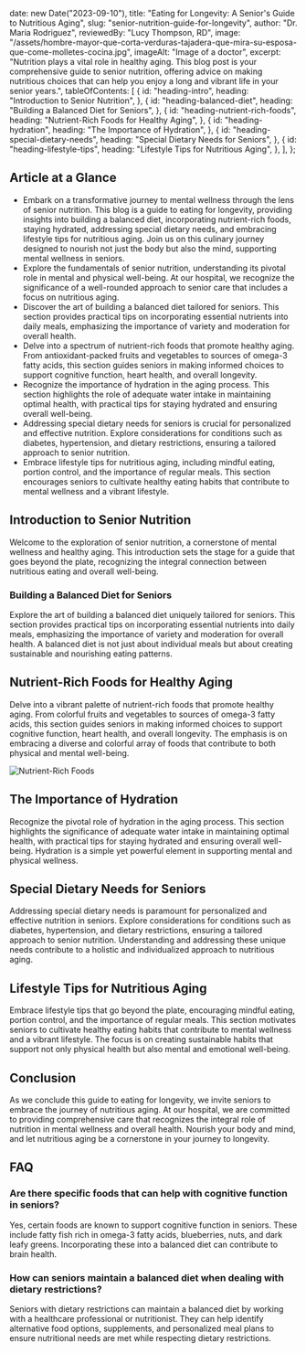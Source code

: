   date: new Date("2023-09-10"),
  title: "Eating for Longevity: A Senior's Guide to Nutritious Aging",
  slug: "senior-nutrition-guide-for-longevity",
  author: "Dr. Maria Rodriguez",
  reviewedBy: "Lucy Thompson, RD",
  image: "/assets/hombre-mayor-que-corta-verduras-tajadera-que-mira-su-esposa-que-come-molletes-cocina.jpg",
  imageAlt: "Image of a doctor",
  excerpt:
    "Nutrition plays a vital role in healthy aging. This blog post is your comprehensive guide to senior nutrition, offering advice on making nutritious choices that can help you enjoy a long and vibrant life in your senior years.",
  tableOfContents: [
    {
      id: "heading-intro",
      heading: "Introduction to Senior Nutrition",
    },
    {
      id: "heading-balanced-diet",
      heading: "Building a Balanced Diet for Seniors",
    },
    {
      id: "heading-nutrient-rich-foods",
      heading: "Nutrient-Rich Foods for Healthy Aging",
    },
    {
      id: "heading-hydration",
      heading: "The Importance of Hydration",
    },
    {
      id: "heading-special-dietary-needs",
      heading: "Special Dietary Needs for Seniors",
    },
    {
      id: "heading-lifestyle-tips",
      heading: "Lifestyle Tips for Nutritious Aging",
    },
  ],
};

## Article at a Glance

- Embark on a transformative journey to mental wellness through the lens of senior nutrition. This blog is a guide to eating for longevity, providing insights into building a balanced diet, incorporating nutrient-rich foods, staying hydrated, addressing special dietary needs, and embracing lifestyle tips for nutritious aging. Join us on this culinary journey designed to nourish not just the body but also the mind, supporting mental wellness in seniors.
- Explore the fundamentals of senior nutrition, understanding its pivotal role in mental and physical well-being. At our hospital, we recognize the significance of a well-rounded approach to senior care that includes a focus on nutritious aging.
- Discover the art of building a balanced diet tailored for seniors. This section provides practical tips on incorporating essential nutrients into daily meals, emphasizing the importance of variety and moderation for overall health.
- Delve into a spectrum of nutrient-rich foods that promote healthy aging. From antioxidant-packed fruits and vegetables to sources of omega-3 fatty acids, this section guides seniors in making informed choices to support cognitive function, heart health, and overall longevity.
- Recognize the importance of hydration in the aging process. This section highlights the role of adequate water intake in maintaining optimal health, with practical tips for staying hydrated and ensuring overall well-being.
- Addressing special dietary needs for seniors is crucial for personalized and effective nutrition. Explore considerations for conditions such as diabetes, hypertension, and dietary restrictions, ensuring a tailored approach to senior nutrition.
- Embrace lifestyle tips for nutritious aging, including mindful eating, portion control, and the importance of regular meals. This section encourages seniors to cultivate healthy eating habits that contribute to mental wellness and a vibrant lifestyle.

## Introduction to Senior Nutrition

Welcome to the exploration of senior nutrition, a cornerstone of mental wellness and healthy aging. This introduction sets the stage for a guide that goes beyond the plate, recognizing the integral connection between nutritious eating and overall well-being.

### Building a Balanced Diet for Seniors

Explore the art of building a balanced diet uniquely tailored for seniors. This section provides practical tips on incorporating essential nutrients into daily meals, emphasizing the importance of variety and moderation for overall health. A balanced diet is not just about individual meals but about creating sustainable and nourishing eating patterns.

## Nutrient-Rich Foods for Healthy Aging

Delve into a vibrant palette of nutrient-rich foods that promote healthy aging. From colorful fruits and vegetables to sources of omega-3 fatty acids, this section guides seniors in making informed choices to support cognitive function, heart health, and overall longevity. The emphasis is on embracing a diverse and colorful array of foods that contribute to both physical and mental well-being.

![Nutrient-Rich Foods](/assets/hombre-mayor-que-corta-verduras-tajadera-que-mira-su-esposa-que-come-molletes-cocina.jpg)

## The Importance of Hydration

Recognize the pivotal role of hydration in the aging process. This section highlights the significance of adequate water intake in maintaining optimal health, with practical tips for staying hydrated and ensuring overall well-being. Hydration is a simple yet powerful element in supporting mental and physical wellness.

## Special Dietary Needs for Seniors

Addressing special dietary needs is paramount for personalized and effective nutrition in seniors. Explore considerations for conditions such as diabetes, hypertension, and dietary restrictions, ensuring a tailored approach to senior nutrition. Understanding and addressing these unique needs contribute to a holistic and individualized approach to nutritious aging.

## Lifestyle Tips for Nutritious Aging

Embrace lifestyle tips that go beyond the plate, encouraging mindful eating, portion control, and the importance of regular meals. This section motivates seniors to cultivate healthy eating habits that contribute to mental wellness and a vibrant lifestyle. The focus is on creating sustainable habits that support not only physical health but also mental and emotional well-being.

## Conclusion

As we conclude this guide to eating for longevity, we invite seniors to embrace the journey of nutritious aging. At our hospital, we are committed to providing comprehensive care that recognizes the integral role of nutrition in mental wellness and overall health. Nourish your body and mind, and let nutritious aging be a cornerstone in your journey to longevity.

## FAQ

### Are there specific foods that can help with cognitive function in seniors?

Yes, certain foods are known to support cognitive function in seniors. These include fatty fish rich in omega-3 fatty acids, blueberries, nuts, and dark leafy greens. Incorporating these into a balanced diet can contribute to brain health.

### How can seniors maintain a balanced diet when dealing with dietary restrictions?

Seniors with dietary restrictions can maintain a balanced diet by working with a healthcare professional or nutritionist. They can help identify alternative food options, supplements, and personalized meal plans to ensure nutritional needs are met while respecting dietary restrictions.
